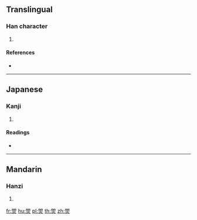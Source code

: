 {{character info/new}}
==Translingual==

===Han character===
{{Han char|rn=86|rad=火|as=08|sn=12|four=|canj=AAF}}

# {{defn|Han|sort=火08}}

====References====
* {{Han ref|kx=0675.160|dkj=19152|hdz=32209.070|uh=7138|ud=28984}}

----

==Japanese==

===Kanji===
{{ja-kanji|grade=|rs=火08}}

# {{defn|lang=ja|sort=火08}}

====Readings====
* {{ja-readings|on=[[こ]] (ko), [[く]] (ku), [[けい]] (kei), [[きょう]] (kyō)|kun=}}

----

==Mandarin==

===Hanzi===
{{cmn-hanzi|pin=[[gǔ]] ([[gu3]])|wg=ku<sup>3</sup>}}

# {{defn|lang=cmn|sort=火08}}

[[fr:焸]]
[[hu:焸]]
[[pl:焸]]
[[th:焸]]
[[zh:焸]]